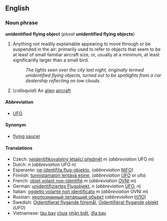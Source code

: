 ==English==
===Noun phrase===
'''unidentified flying object''' (''plural'' '''unidentified flying objects''')

#Anything not readily explainable appearing to move through or be suspended in the air: primarily used to refer to objects that seem to be at least of small familiar aircraft size, or, usually at a minimum, at least significantly larger than a small bird.
#: ''The lights seen over the city last night, originally termed unidentified flying objects, turned out to be spotlights from a car dealership reflecting on low clouds.''
# (''colloquial'') An [[alien]] [[aircraft]] 

====Abbreviation====
*[[UFO]]

====Synonym====
*[[flying saucer]]

====Translations====
*Czech: [[neidentifikovatelný létající předmět]] ''m'' (''abbreviation'' UFO ''m'')
*Dutch: [[ ]] ''n'' (''abbreviation'' UFO ''n'')
*Esperanto: [[ne-identifita flug-objekto]], (''abbreviation'' [[NIFO]])
*Finnish: [[tunnistamaton lentävä esine]], (''abbreviation'' [[UFO]] or ufo)
*French: [[objet volant non-identifié]] ''m'' (''abbreviation'' [[OVNI]] ''m'')
*German: [[unidentifiziertes Flugobjekt]], ''n'' (''abbreviation'' [[UFO]], ''n'')
*Italian: [[oggetto volante non identificato]] ''m'' (''abbreviation'' OVNI ''m'')
*Russian: [[неопознанный летающий объект]] (''abbreviation'' [[НЛО]])
*Swedish: [[Oidentifierat flygande föremål]], [[Oidentifierat flygande objekt]] (''UFO'')
*Vietnamese: [[tàu bay]] [[chưa]] [[nhận|nhận biết]], [[đĩa bay]]